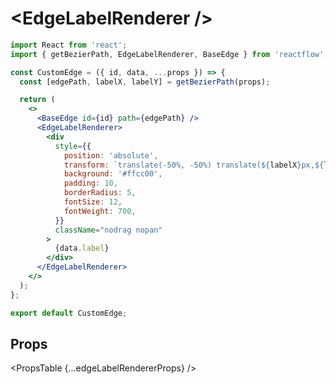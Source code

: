 
# &lt;EdgeLabelRenderer />

```jsx
import React from 'react';
import { getBezierPath, EdgeLabelRenderer, BaseEdge } from 'reactflow';

const CustomEdge = ({ id, data, ...props }) => {
  const [edgePath, labelX, labelY] = getBezierPath(props);

  return (
    <>
      <BaseEdge id={id} path={edgePath} />
      <EdgeLabelRenderer>
        <div
          style={{
            position: 'absolute',
            transform: `translate(-50%, -50%) translate(${labelX}px,${labelY}px)`,
            background: '#ffcc00',
            padding: 10,
            borderRadius: 5,
            fontSize: 12,
            fontWeight: 700,
          }}
          className="nodrag nopan"
        >
          {data.label}
        </div>
      </EdgeLabelRenderer>
    </>
  );
};

export default CustomEdge;
```

## Props

<PropsTable {...edgeLabelRendererProps} />
